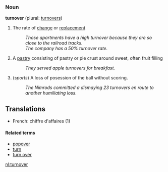 === Noun ===
'''turnover''' (plural: [[turnovers]])

# The rate of [[change]] or [[replacement]]
#: ''Those apartments have a high turnover because they are so close to the railroad tracks.''
#: ''The company has a 50% turnover rate.''
# A [[pastry]] consisting of pastry or pie crust around sweet, often fruit filling
#: ''They served apple turnovers for breakfast.''
# (''sports'') A loss of posession of the ball without scoring.
#: ''The Nimrods committed a dismaying 23 turnovers en route to another humiliating loss.''

==Translations==
*French: chiffre d'affaires (1)

====Related terms====
*[[popover]]
*[[turn]]
*[[turn over]]

[[nl:turnover]]